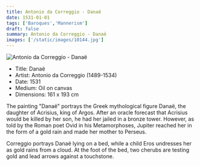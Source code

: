 ```yaml
---
title: Antonio da Correggio - Danaë
date: 1531-01-01
tags: ['Baroques','Mannerism']
draft: false
summary: Antonio da Correggio - Danaë
images: ['/static/images/10144.jpg']
---
```


![Antonio da Correggio - Danaë](/static/images/10144.jpg)

* Title: Danaë
* Artist: Antonio da Correggio (1489-1534)
* Date: 1531
* Medium: Oil on canvas
* Dimensions: 161 x 193 cm

The painting "Danaë" portrays the Greek mythological figure Danaë, the daughter of Acrisius, king of Argos. After an oracle forecast that Acrisius would be killed by her son, he had her jailed in a bronze tower. However, as told by the Roman poet Ovid in his Metamorphoses, Jupiter reached her in the form of a gold rain and made her mother to Perseus.

Correggio portrays Danaë lying on a bed, while a child Eros undresses her as gold rains from a cloud. At the foot of the bed, two cherubs are testing gold and lead arrows against a touchstone.
